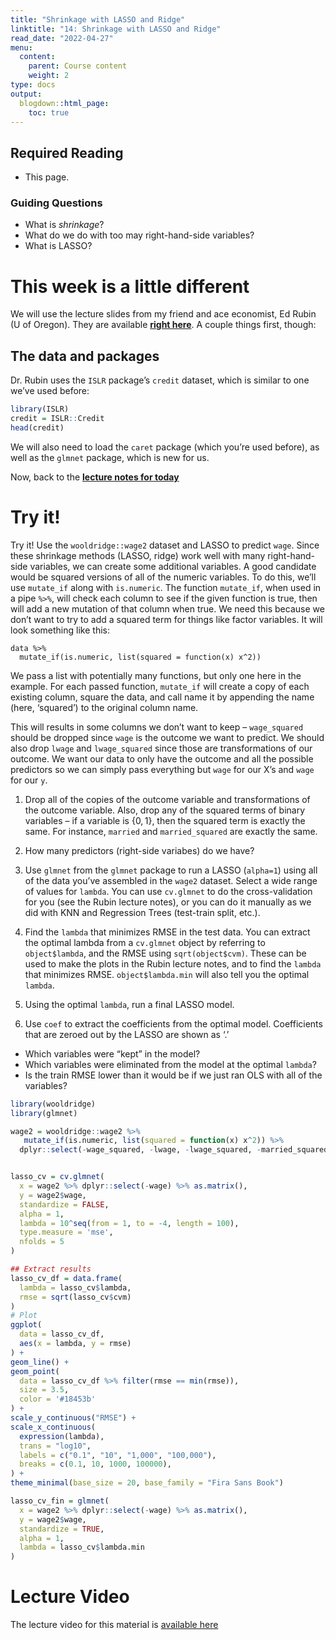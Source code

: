 ```yaml
---
title: "Shrinkage with LASSO and Ridge"
linktitle: "14: Shrinkage with LASSO and Ridge"
read_date: "2022-04-27"
menu:
  content:
    parent: Course content
    weight: 2
type: docs
output:
  blogdown::html_page:
    toc: true
---
```


## Required Reading

- This page.

### Guiding Questions

- What is *shrinkage*?
- What do we do with too may right-hand-side variables?
- What is LASSO?

# This week is a little different
We will use the lecture slides from my friend and ace economist, Ed Rubin (U of Oregon). They are available [**right here**](https://raw.githack.com/edrubin/EC524W20/master/lecture/005/005-slides.html#1). A couple things first, though:

## The data and packages

Dr. Rubin uses the `ISLR` package's `credit` dataset, which is similar to one we've used before:

```r
library(ISLR)
credit = ISLR::Credit
head(credit)

```

We will also need to load the `caret` package (which you're used before), as well as the `glmnet` package, which is new for us.

Now, back to the [**lecture notes for today**](https://raw.githack.com/edrubin/EC524W20/master/lecture/005/005-slides.html#1)



# Try it!

:::fyi
Try it! Use the `wooldridge::wage2` dataset and LASSO to predict `wage`. Since these shrinkage methods (LASSO, ridge) work well with many right-hand-side variables, we can create some additional variables. A good candidate would be squared versions of all of the numeric variables. To do this, we'll use `mutate_if` along with `is.numeric`. The function `mutate_if`, when used in a pipe `%>%`, will check each column to see if the given function is true, then will add a new mutation of that column when true. We need this because we don't want to try to add a squared term for things like factor variables. It will look something like this:

```
data %>%
  mutate_if(is.numeric, list(squared = function(x) x^2))
```


We pass a list with potentially many functions, but only one here in the example. For each passed function, `mutate_if` will create a copy of each existing column, square the data, and call name it by appending the name (here, 'squared') to the original column name.

This will results in some columns we don't want to keep -- `wage_squared` should be dropped since `wage` is the outcome we want to predict. We should also drop `lwage` and `lwage_squared` since those are transformations of our outcome. We want our data to only have the outcome and all the possible predictors so we can simply pass everything but `wage` for our X's and `wage` for our `y`. 

1. Drop all of the copies of the outcome variable and transformations of the outcome variable. Also, drop any of the squared terms of binary variables -- if a variable is $\{0,1\}$, then the squared term is exactly the same. For instance, `married` and `married_squared` are exactly the same.

2. How many predictors (right-side variabes) do we have?

3. Use `glmnet` from the `glmnet` package to run a LASSO (`alpha=1`) using all of the data you've assembled in the `wage2` dataset. Select a wide range of values for `lambda`. You can use `cv.glmnet` to do the cross-validation for you (see the Rubin lecture notes), or you can do it manually as we did with KNN and Regression Trees (test-train split, etc.).

4. Find the `lambda` that minimizes RMSE in the test data. You can extract the optimal lambda from a `cv.glmnet` object by referring to `object$lambda`, and the RMSE using `sqrt(object$cvm)`. These can be used to make the plots in the Rubin lecture notes, and to find the `lambda` that minimizes RMSE. `object$lambda.min` will also tell you the optimal `lambda`.

5. Using the optimal `lambda`, run a final LASSO model.

6. Use `coef` to extract the coefficients from the optimal model. Coefficients that are zeroed out by the LASSO are shown as '.'
- Which variables were "kept" in the model?
- Which variables were eliminated from the model at the optimal `lambda`?
- Is the train RMSE lower than it would be if we just ran OLS with all of the variables?

:::

```r
library(wooldridge)
library(glmnet)

wage2 = wooldridge::wage2 %>%
   mutate_if(is.numeric, list(squared = function(x) x^2)) %>%
  dplyr::select(-wage_squared, -lwage, -lwage_squared, -married_squared, -black_squared, -south_squared, -urban_squared)


lasso_cv = cv.glmnet(
  x = wage2 %>% dplyr::select(-wage) %>% as.matrix(),
  y = wage2$wage,
  standardize = FALSE,
  alpha = 1,
  lambda = 10^seq(from = 1, to = -4, length = 100),
  type.measure = 'mse',
  nfolds = 5
)

## Extract results
lasso_cv_df = data.frame(
  lambda = lasso_cv$lambda,
  rmse = sqrt(lasso_cv$cvm)
)
# Plot
ggplot(
  data = lasso_cv_df,
  aes(x = lambda, y = rmse)
) +
geom_line() +
geom_point(
  data = lasso_cv_df %>% filter(rmse == min(rmse)),
  size = 3.5,
  color = '#18453b'
) +
scale_y_continuous("RMSE") +
scale_x_continuous(
  expression(lambda),
  trans = "log10",
  labels = c("0.1", "10", "1,000", "100,000"),
  breaks = c(0.1, 10, 1000, 100000),
) +
theme_minimal(base_size = 20, base_family = "Fira Sans Book")

lasso_cv_fin = glmnet(
  x = wage2 %>% dplyr::select(-wage) %>% as.matrix(),
  y = wage2$wage,
  standardize = TRUE,
  alpha = 1,
  lambda = lasso_cv$lambda.min
)

```

# Lecture Video
The lecture video for this material is [available here <i class="fas fa-film"></i>]()